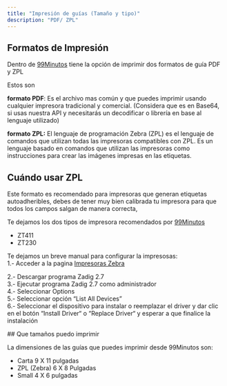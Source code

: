 ```yaml
---
title: "Impresión de guías (Tamaño y tipo)"
description: "PDF/ ZPL"
---
```

## Formatos de Impresión

Dentro de [99Minutos](http://99Minutos.com)
 tiene la opción de imprimir dos formatos de guía PDF y ZPL

Estos son

**formato PDF**: Es el archivo mas común y que puedes imprimir usando cualquier impresora tradicional y comercial. (Considera que es en Base64, si usas nuestra API y necesitarás un decodificar o librería en base al lenguaje utilizado)

**formato ZPL:** El lenguaje de programación Zebra (ZPL) es el lenguaje de comandos que utilizan todas las impresoras compatibles con ZPL. Es un lenguaje basado en comandos que utilizan las impresoras como instrucciones para crear las imágenes impresas en las etiquetas.

<Info>

## Cuándo usar ZPL

Este formato es recomendado para impresoras que generan etiquetas autoadheribles, debes de tener muy bien calibrada tu impresora para que todos los campos salgan de manera correcta,

</Info>

Te dejamos los dos tipos de impresora recomendados por [99Minutos](http://99Minutos.com)

*   ZT411
*   ZT230

Te dejamos un breve manual para configurar la impresosas:  
1.- Acceder a la pagina [Impresoras Zebra](https://zadig.akeo.ie/)
  
2.- Descargar programa Zadig 2.7  
3.- Ejecutar programa Zadig 2.7 como administrador  
4.- Seleccionar Options  
5.- Seleccionar opción “List All Devices”  
6.- Seleccionar el dispositivo para instalar o reemplazar el driver y dar clic en el botón “Install Driver“ o “Replace Driver“ y esperar a que finalice la instalación

\## Que tamaños puedo imprimir

La dimensiones de las guías que puedes imprimir desde 99Minutos son:

*   Carta 9 X 11 pulgadas
*   ZPL (Zebra) 6 X 8 Pulgadas
*   Small 4 X 6 pulgadas

